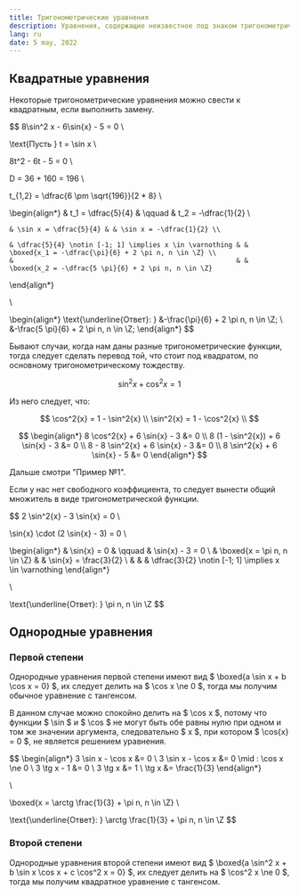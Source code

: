 ```yaml
---
title: Тригонометрические уравнения
description: Уравнения, содержащие неизвестное под знаком тригонометрической функции.
lang: ru
date: 5 may, 2022
---
```


## Квадратные уравнения

Некоторые тригонометрические уравнения можно свести к квадратным,
если выполнить замену.

<Callout
  type="example"
  title="Пример №1."
  subtitle="Найдите корни квадратного уравнения.">

$$
8\sin^2 x - 6\sin{x} - 5 = 0 \\

\text{Пусть } t = \sin x \\

8t^2 - 6t - 5 = 0 \\

D = 36 + 160 = 196 \\

t_{1,2} = \dfrac{6 \pm \sqrt{196}}{2 * 8} \\

\begin{align*}
    & t_1 = \dfrac{5}{4} & \qquad & t_2 = -\dfrac{1}{2} \\

    & \sin x = \dfrac{5}{4} & & \sin x = -\dfrac{1}{2} \\

    & \dfrac{5}{4} \notin [-1; 1] \implies x \in \varnothing & & \boxed{x_1 = -\dfrac{\pi}{6} + 2 \pi n, n \in \Z} \\
    &                                                        & & \boxed{x_2 = -\dfrac{5 \pi}{6} + 2 \pi n, n \in \Z}
\end{align*}

\\

\begin{align*}
    \text{\underline{Ответ}: } &-\frac{\pi}{6} + 2 \pi n, n \in \Z; \\
                               &-\frac{5 \pi}{6} + 2 \pi n, n \in \Z;
\end{align*}
$$

</Callout>

Бывают случаи, когда нам даны разные тригонометрические функции,
тогда следует сделать перевод той, что стоит под квадратом,
по основному тригонометрическому тождеству.

<Callout
  type="theorem"
  title="Теорема №1."
  subtitle="Основное тригонометрическое тождество.">
$$
  \sin^2{x} + \cos^2{x} = 1
$$

Из него следует, что:

$$
  \cos^2{x} = 1 - \sin^2{x} \\
  \sin^2{x} = 1 - \cos^2{x} \\
$$
</Callout>

<Callout
  type="example"
  title="Пример №2."
  subtitle="Найдите корни квадратного уравнения.">

$$
\begin{align*}
    8 \cos^2{x} + 6 \sin{x} - 3 &= 0 \\
    8 (1 - \sin^2{x}) + 6 \sin{x} - 3 &= 0 \\
    8 - 8 \sin^2{x} + 6 \sin{x} - 3 &= 0 \\
    8 \sin^2{x} + 6 \sin{x} - 5 &= 0
\end{align*}
$$

Дальше смотри "Пример №1".

</Callout>

Если у нас нет свободного коэффициента,
то следует вынести общий множитель в виде тригонометрической функции.

<Callout
  type="example"
  title="Пример №3."
  subtitle="Найдите корни квадратного уравнения.">

$$
2 \sin^2{x} - 3 \sin{x} = 0 \\

\sin{x} \cdot (2 \sin{x} - 3) = 0 \\

\begin{align*}
    & \sin{x} = 0 & \qquad & \sin{x} - 3 = 0 \\
    & \boxed{x = \pi n, n \in \Z} & & \sin{x} = \frac{3}{2} \\
    &                             & & \dfrac{3}{2} \notin [-1; 1] \implies x \in \varnothing
\end{align*}

\\

\text{\underline{Ответ}: } \pi n, n \in \Z
$$

</Callout>

## Однородные уравнения

### Первой степени

Однородные уравнения первой степени имеют вид
$ \boxed{a \sin x + b \cos x = 0} $,
их следует делить на $ \cos x \ne 0 $,
тогда мы получим обычное уравнение с тангенсом.

В данном случае можно спокойно делить на $ \cos x $,
потому что функции $ \sin $ и $ \cos $ не могут быть
обе равны нулю при одном и том же значении аргумента,
следовательно $ x $, при котором $ \cos{x} = 0 $,
не является решением уравнения.

<Callout
  type="example"
  title="Пример №4."
  subtitle="Найдите корни квадратного уравнения.">

$$
\begin{align*}
    3 \sin x - \cos x &= 0 \\
    3 \sin x - \cos x &= 0 \mid : \cos x \ne 0 \\
          3 \tg x - 1 &= 0 \\
              3 \tg x &= 1 \\
                \tg x &= \frac{1}{3}
\end{align*}

\\

\boxed{x = \arctg \frac{1}{3} + \pi n, n \in \Z} \\

\text{\underline{Ответ}: } \arctg \frac{1}{3} + \pi n, n \in \Z
$$
</Callout>

### Второй степени

Однородные уравнения второй степени имеют вид
$ \boxed{a \sin^2 x + b \sin x \cos x + c \cos^2 x = 0} $,
их следует делить на $ \cos^2 x \ne 0 $,
тогда мы получим квадратное уравнение с тангенсом.
